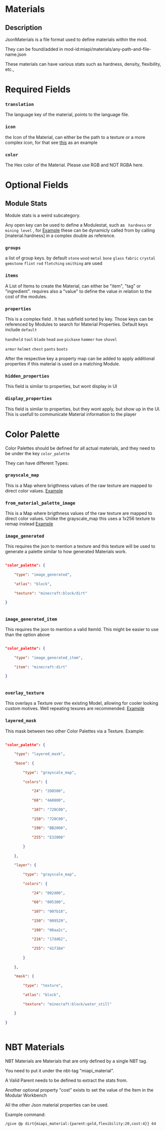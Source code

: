# Materials

## Description

JsonMaterials is a file format used to define materials within the mod.  
They can be found/added in mod-id:miapi/materials/any-path-and-file-name.json  
These materials can have various stats such as hardness, density, flexibility, etc.,  
# Required Fields  
### `translation`  
The language key of the material, points to the language file.  
### `icon`  
the Icon of the Material, can either be the path to a texture or a more complex icon, for that see [this](https://github.com/Truly-Modular/Modular-Item-API/blob/main/common/src/main/resources/data/miapi/materials/glass/black_glass.json#L4) as an example  
### `color`  
The Hex color of the Material. Please use RGB and NOT RGBA here.  
# Optional Fields  
## Module Stats  
Module stats is a weird subcategory.  
Any open key can be used to define a Modulestat, such as ` hardness` or ` mining level` , for [Example](https://github.com/Truly-Modular/Modular-Item-API/blob/main/common/src/main/resources/data/miapi/materials/glass/black_glass.json#L4) these can be dynamicly called from by calling [material.hardness] in a complex double as reference.  
  
### `groups`  
a list of group keys. by default `stone` `wood` `metal` `bone` `glass` `fabric` `crystal` `gemstone` `flint` `rod` `fletching` `smithing` are used  
### `items`  
A List of Items to create the Material, can either be "item", "tag" or "ingredient". requires also a "value" to define the value in relation to the cost of the modules.  
### `properties`  
This is a complex field . It has subfield sorted by key. Those keys can be referenced by Modules to search for Material Properties. Default keys include `default`    
`handheld` `tool` `blade`  `head`  `axe` `pickaxe` `hammer` `hoe` `shovel`  
`armor` `helmet` `chest` `pants` `boots`  
After the respective key a property map can be added to apply additional properties if this material is used on a matching Module.  
  
### `hidden_properties`  
This field is similar to properties, but wont display in UI  
  
### `display_properties`  
This field is similar to properties, but they wont apply, but show up in the UI. This is usefull to communicate Material information to the player  
  
# Color Palette  
Color Palettes should be defined for all actual materials, and they need to be under the key `color_palette`  
They can have different Types:  
### `grayscale_map`  
This is a Map where brigthness values of the raw texture are mapped to direct color values. [Example](https://github.com/Truly-Modular/Modular-Item-API/blob/main/common/src/main/resources/data/miapi/materials/glass/black_glass.json#L17)  
### `from_material_palette_image`  
This is a Map where brigthness values of the raw texture are mapped to direct color values. Unlike the grayscale_map this uses a 1x256 texture to remap instead [Example](https://github.com/Truly-Modular/Modular-Item-API/blob/main/common/src/main/resources/data/miapi/materials/stone/magma.json#L17)  
### `image_generated`  
This requires the json to mention a texture and this texture will be used to generate a palette similar to how generated Materials work.  
```json  
"color_palette": {  
    "type": "image_generated",  
    "atlas": "block",  
    "texture": "minecraft:block/dirt"  
}  
```  
### `image_generated_item`  
This requires the json to mention a valid ItemId. This might be easier to use than the option above  
```json  
"color_palette": {  
    "type": "image_generated_item",  
    "item": "minecraft:dirt"  
}  
```  
### `overlay_texture`  
This overlays a Texture over the existing Model, allowing for cooler looking custom motives. Well repeating texures are recommended. [Example](https://github.com/Truly-Modular/Modular-Item-API/blob/main/common/src/main/resources/data/miapi/materials/stone/sculk.json#L17)  
  
### `layered_mask`  
This mask between two other Color Palettes via a Texture. Example:  
```json  
"color_palette": {  
    "type": "layered_mask",  
    "base": {  
        "type": "grayscale_map",  
        "colors": {  
            "24": "2D0500",  
            "68": "4A0800",  
            "107": "720C00",  
            "150": "720C00",  
            "190": "BB2008",  
            "255": "E32008"  
        }  
    },  
    "layer": {  
        "type": "grayscale_map",  
        "colors": {  
            "24": "002d00",  
            "68": "005300",  
            "107": "007b18",  
            "150": "009529",  
            "190": "00aa2c",  
            "216": "17dd62",  
            "255": "41f384"  
        }  
    },  
    "mask": {  
        "type": "texture",  
        "atlas": "block",  
        "texture": "minecraft:block/water_still"  
    }  
}  
```  
  
  
  
# NBT Materials  
NBT Materials are Materials that are only defined by a single NBT tag.    
You need to put it under the nbt-tag "miapi_material".     
A Valid Parent needs to be defined to extract the stats from.  
Another optional property "cost" exists to set the value of the Item in the Modular Workbench  
All the other Json material properties can be used.  
  
Example command:  
`/give @p dirt{miapi_material:{parent:gold,flexibility:20,cost:4}} 64`


